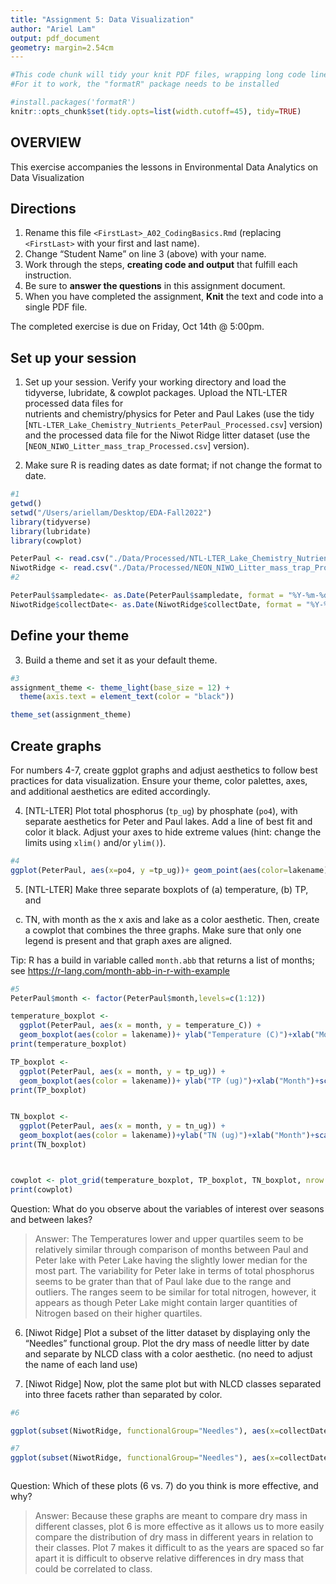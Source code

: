 ```yaml
---
title: "Assignment 5: Data Visualization"
author: "Ariel Lam"
output: pdf_document
geometry: margin=2.54cm
---
```


```r
#This code chunk will tidy your knit PDF files, wrapping long code lines
#For it to work, the "formatR" package needs to be installed

#install.packages('formatR')
knitr::opts_chunk$set(tidy.opts=list(width.cutoff=45), tidy=TRUE)
```

## OVERVIEW

This exercise accompanies the lessons in Environmental Data Analytics on Data Visualization 

## Directions
1. Rename this file `<FirstLast>_A02_CodingBasics.Rmd` (replacing `<FirstLast>` with your first and last name).
2. Change "Student Name" on line 3 (above) with your name.
3. Work through the steps, **creating code and output** that fulfill each instruction.
4. Be sure to **answer the questions** in this assignment document.
5. When you have completed the assignment, **Knit** the text and code into a single PDF file.

The completed exercise is due on Friday, Oct 14th @ 5:00pm.



## Set up your session 
1. Set up your session. Verify your working directory and load the tidyverse, 
lubridate, & cowplot packages. Upload the NTL-LTER processed data files for  
nutrients and chemistry/physics for Peter and Paul Lakes (use the tidy 
[`NTL-LTER_Lake_Chemistry_Nutrients_PeterPaul_Processed.csv`] version) and 
the processed data file for the Niwot Ridge litter dataset (use the
[`NEON_NIWO_Litter_mass_trap_Processed.csv`] version). 

2. Make sure R is reading dates as date format; if not change the format to date.

```r

#1 
getwd()
setwd("/Users/ariellam/Desktop/EDA-Fall2022")
library(tidyverse)
library(lubridate)
library(cowplot)

PeterPaul <- read.csv("./Data/Processed/NTL-LTER_Lake_Chemistry_Nutrients_PeterPaul_Processed.csv", stringsAsFactors = TRUE)
NiwotRidge <- read.csv("./Data/Processed/NEON_NIWO_Litter_mass_trap_Processed.csv", stringsAsFactors = TRUE)
#2 

PeterPaul$sampledate<- as.Date(PeterPaul$sampledate, format = "%Y-%m-%d")
NiwotRidge$collectDate<- as.Date(NiwotRidge$collectDate, format = "%Y-%m-%d")


```
## Define your theme
3. Build a theme and set it as your default theme.

```r
#3
assignment_theme <- theme_light(base_size = 12) +
  theme(axis.text = element_text(color = "black"))

theme_set(assignment_theme)

```

## Create graphs
For numbers 4-7, create ggplot graphs and adjust aesthetics to follow best 
practices for data visualization. Ensure your theme, color palettes, axes, 
and additional aesthetics are edited accordingly.

4. [NTL-LTER] Plot total phosphorus (`tp_ug`) by phosphate (`po4`), with 
separate aesthetics for Peter and Paul lakes. Add a line of best fit and 
color it black. Adjust your axes to hide extreme values (hint: change the 
limits using `xlim()` and/or `ylim()`).

```r
#4
ggplot(PeterPaul, aes(x=po4, y =tp_ug))+ geom_point(aes(color=lakename))+xlim(c(0,55))+ geom_smooth(method=lm, color="black",se=FALSE)+ylab("Total Phosphorus (ug)")+xlab("Phosphate")+ggtitle("Total Phosphorus and Phosphate in Peter and Paul Lakes")

```


5. [NTL-LTER] Make three separate boxplots of (a) temperature, (b) TP, and 
(c) TN, with month as the x axis and lake as a color aesthetic. Then, create 
a cowplot that combines the three graphs. Make sure that only one legend is 
present and that graph axes are aligned. 

Tip: R has a build in variable called `month.abb` that returns a list of months;
see <https://r-lang.com/month-abb-in-r-with-example>

```r
#5
PeterPaul$month <- factor(PeterPaul$month,levels=c(1:12))

temperature_boxplot <-
  ggplot(PeterPaul, aes(x = month, y = temperature_C)) +
  geom_boxplot(aes(color = lakename))+ ylab("Temperature (C)")+xlab("Month")+scale_x_discrete(drop=FALSE)+ theme(legend.position="top",axis.text.x = element_text(hjust = 1))
print(temperature_boxplot)

TP_boxplot <-
  ggplot(PeterPaul, aes(x = month, y = tp_ug)) +
  geom_boxplot(aes(color = lakename))+ ylab("TP (ug)")+xlab("Month")+scale_x_discrete(drop=FALSE)+ theme(legend.position="none",axis.text.x = element_text( hjust = 1)) 
print(TP_boxplot)


TN_boxplot <-
  ggplot(PeterPaul, aes(x = month, y = tn_ug)) +
  geom_boxplot(aes(color = lakename))+ylab("TN (ug)")+xlab("Month")+scale_x_discrete(drop=FALSE)+theme(legend.position="none",axis.text.x = element_text(hjust = 1))
print(TN_boxplot)



cowplot <- plot_grid(temperature_boxplot, TP_boxplot, TN_boxplot, nrow = 3,align = 'v', rel_heights = c(12,9,9))
print(cowplot)
```

Question: What do you observe about the variables of interest over seasons 
and between lakes? 

> Answer: The Temperatures lower and upper quartiles seem to be relatively similar through comparison of months between Paul and Peter lake with Peter Lake having the slightly lower median for the most part. The variability for Peter lake in terms of total phosphorus seems to be grater than that of Paul lake due to the range and outliers. The ranges seem to be similar for total nitrogen, however, it appears as though Peter Lake might contain larger quantities of Nitrogen based on their higher quartiles. 

6. [Niwot Ridge] Plot a subset of the litter dataset by displaying only the 
"Needles" functional group. Plot the dry mass of needle litter by date and 
separate by NLCD class with a color aesthetic. (no need to adjust the name 
of each land use)

7. [Niwot Ridge] Now, plot the same plot but with NLCD classes separated into 
three facets rather than separated by color. 

```r
#6

ggplot(subset(NiwotRidge, functionalGroup="Needles"), aes(x=collectDate, y =dryMass))+ assignment_theme +geom_point(aes(color=nlcdClass))+ ylab("Dry Mass")+xlab("Collection Date")

#7
ggplot(subset(NiwotRidge, functionalGroup="Needles"), aes(x=collectDate, y =dryMass))+ assignment_theme +geom_point()+ ylab("Dry Mass")+xlab("Collection Date")+facet_wrap(~nlcdClass)



```
Question: Which of these plots (6 vs. 7) do you think is more effective, and why? 

> Answer: Because these graphs are meant to compare dry mass in different classes, plot 6 is more effective as it allows us to more easily compare the distribution of dry mass in different years in relation to their classes. Plot 7 makes it difficult to as the years are spaced so far apart it is difficult to observe relative differences in dry mass that could be correlated to class. 